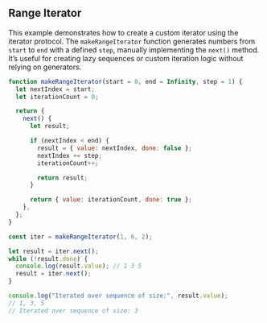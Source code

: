 
## Range Iterator

This example demonstrates how to create a custom iterator using the iterator protocol.
The `makeRangeIterator` function generates numbers from `start` to `end` with a defined `step`, manually implementing the `next()` method.
It’s useful for creating lazy sequences or custom iteration logic without relying on generators.

```js
function makeRangeIterator(start = 0, end = Infinity, step = 1) {
  let nextIndex = start;
  let iterationCount = 0;

  return {
    next() {
      let result;

      if (nextIndex < end) {
        result = { value: nextIndex, done: false };
        nextIndex += step;
        iterationCount++;

        return result;
      }

      return { value: iterationCount, done: true };
    },
  };
}

const iter = makeRangeIterator(1, 6, 2);

let result = iter.next();
while (!result.done) {
  console.log(result.value); // 1 3 5
  result = iter.next();
}

console.log("Iterated over sequence of size:", result.value);
// 1, 3, 5
// Iterated over sequence of size: 3
```
